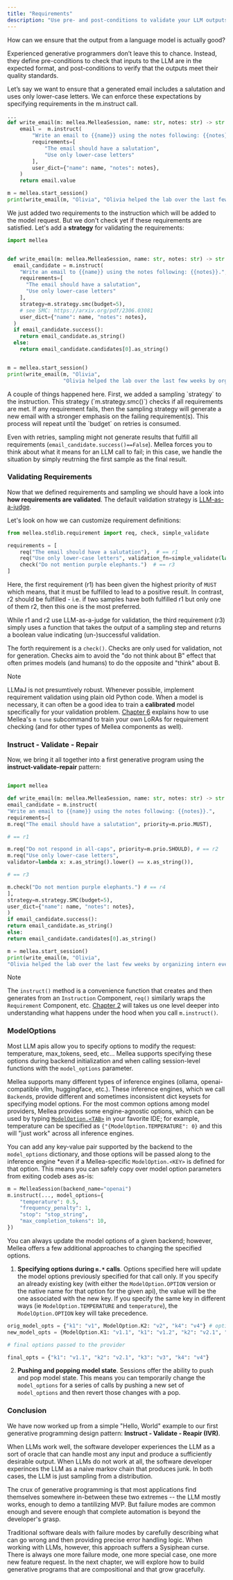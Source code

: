 ```yaml
---
title: "Requirements"
description: "Use pre- and post-conditions to validate your LLM outputs meet specific requirements."
---
```


How can we ensure that the output from a language model is actually good?

Experienced generative programmers don’t leave this to chance. Instead, they define pre-conditions to check that inputs to the LLM are in the expected format, and post-conditions to verify that the outputs meet their quality standards.

Let’s say we want to ensure that a generated email includes a salutation and uses only lower-case letters. We can enforce these expectations by specifying requirements in the m.instruct call.

<CodeGroup>

```python Python
...
def write_email(m: mellea.MelleaSession, name: str, notes: str) -> str:
    email =  m.instruct(
        "Write an email to {{name}} using the notes following: {{notes}}.",
        requirements=[
            "The email should have a salutation",
            "Use only lower-case letters"
        ],
        user_dict={"name": name, "notes": notes},
    )
    return email.value

m = mellea.start_session()
print(write_email(m, "Olivia", "Olivia helped the lab over the last few weeks by organizing intern events, advertising the speaker series, and handling issues with snack delivery."))

```

</CodeGroup>

We just added two requirements to the instruction which will be added to the model request.
But we don't check yet if these requirements are satisfied. Let's add a **strategy** for
validating the requirements:

<CodeGroup>

```python Python
import mellea


def write_email(m: mellea.MelleaSession, name: str, notes: str) -> str:
  email_candidate = m.instruct(
    "Write an email to {{name}} using the notes following: {{notes}}.",
    requirements=[
      "The email should have a salutation",
      "Use only lower-case letters"
    ],
    strategy=m.strategy.smc(budget=5),
    # see SMC: https://arxiv.org/pdf/2306.03081
    user_dict={"name": name, "notes": notes},
  )
  if email_candidate.success():
    return email_candidate.as_string()
  else:
    return email_candidate.candidates[0].as_string()


m = mellea.start_session()
print(write_email(m, "Olivia",
                  "Olivia helped the lab over the last few weeks by organizing intern events, advertising the speaker series, and handling issues with snack delivery."))
```

</CodeGroup>
A couple of things happened here. First, we added a sampling `strategy` to the instruction.
This strategy (`m.strategy.smc()`) checks if all requirements are met.
If any requirement fails, then the sampling strategy will generate a new email with a stronger emphasis on the failing requirement(s).
This process will repeat until the `budget` on retries is consumed.

Even with retries, sampling might not generate results that fulfill all requirements (`email_candidate.success()==False`).
Mellea forces you to think about what it means for an LLM call to fail;
in this case, we handle the situation by simply reutrning the first sample as the final result.

### Validating Requirements

Now that we defined requirements and sampling we should have a
look into **how requirements are validated**. The default validation strategy is [LLM-as-a-judge](https://arxiv.org/abs/2306.05685).

Let's look on how we can customize requirement definitions:

<CodeGroup>

```python Python
from mellea.stdlib.requirement import req, check, simple_validate

requirements = [
    req("The email should have a salutation"),  # == r1
    req("Use only lower-case letters", validation_fn=simple_validate(lambda x: x.lower() == x)),  # == r2
    check("Do not mention purple elephants.")  # == r3
]
```

</CodeGroup>

Here, the first requirement (r1) has been given the highest priority of `MUST` which
means, that it must be fulfilled to lead to a positive result. In contrast, r2 should
be fulfilled - i.e. if two samples have both fulfilled r1 but only one of them r2,
then this one is the most preferred.

While r1 and r2 use LLM-as-a-judge for validation, the third requirement (r3) simply
uses a function that takes the output of a sampling step and returns a boolean
value indicating (un-)successful validation.

The forth requirement is a `check()`. Checks are only used for validation, not for generation.
Checks aim to avoid the "do not think about B" effect that often primes models (and humans)
to do the opposite and "think" about B.

> [!NOTE]
> LLMaJ is not presumtively robust. Whenever possible, implement requirement validation using plain old Python code. When a model is necessary, it can often be a good idea to train a **calibrated** model specifically for your validation problem. [Chapter 6](/core-concept/adapters) explains how to use Mellea's `m tune` subcommand to train your own LoRAs for requirement checking (and for other types of Mellea components as well).

### Instruct - Validate - Repair

Now, we bring it all together into a first generative program using the **instruct-validate-repair** pattern:

<CodeGroup>

```python Python

import mellea

def write_email(m: mellea.MelleaSession, name: str, notes: str) -> str:
email_candidate = m.instruct(
"Write an email to {{name}} using the notes following: {{notes}}.",
requirements=[
m.req("The email should have a salutation", priority=m.prio.MUST),

# == r1

m.req("Do not respond in all-caps", priority=m.prio.SHOULD), # == r2
m.req("Use only lower-case letters",
validator=lambda x: x.as_string().lower() == x.as_string()),

# == r3

m.check("Do not mention purple elephants.") # == r4
],
strategy=m.strategy.SMC(budget=5),
user_dict={"name": name, "notes": notes},
)
if email_candidate.success():
return email_candidate.as_string()
else:
return email_candidate.candidates[0].as_string()

m = mellea.start_session()
print(write_email(m, "Olivia",
"Olivia helped the lab over the last few weeks by organizing intern events, advertising the speaker series, and handling issues with snack delivery."))

```

</CodeGroup>

> [!NOTE]
> The `instruct()` method is a convenience function that creates and then generates from an `Instruction` Component, `req()` similarly wraps the `Requirement` Component, etc. [Chapter 2](/overview/quick-start) will takes us one level deeper into understanding what happens under the hood when you call `m.instruct()`.

### ModelOptions

Most LLM apis allow you to specify options to modify the request: temperature, max_tokens, seed, etc... Mellea supports specifying these options during backend initialization and when calling session-level functions with the `model_options` parameter.

Mellea supports many different types of inference engines (ollama, openai-compatible vllm, huggingface, etc.). These inference engines, which we call `Backend`s, provide different and sometimes inconsistent dict keysets for specifying model options. For the most common options among model providers, Mellea provides some engine-agnostic options, which can be used by typing [`ModelOption.<TAB>`](../mellea/backends/types.py) in your favorite IDE; for example, temperature can be specified as `{"{ModelOption.TEMPERATURE": 0}` and this will "just work" across all inference engines.

You can add any key-value pair supported by the backend to the `model_options` dictionary, and those options will be passed along to the inference engine \*even if a Mellea-specific `ModelOption.<KEY>` is defined for that option. This means you can safely copy over model option parameters from exiting codeb ases as-is:

<CodeGroup>

```python Python
m = MelleaSession(backend_name="openai")
m.instruct(..., model_options={
    "temperature": 0.5,
    "frequency_penalty": 1,
    "stop": "stop_string",
    "max_completion_tokens": 10,
})
```

</CodeGroup>

You can always update the model options of a given backend; however, Mellea offers a few additional approaches to changing the specified options.

1. **Specifying options during `m.*` calls**. Options specified here will update the model options previously specified for that call only. If you specify an already existing key (with either the `ModelOption.OPTION` version or the native name for that option for the given api), the value will be the one associated with the new key. If you specify the same key in different ways (ie `ModelOption.TEMPERATURE` and `temperature`), the `ModelOption.OPTION` key will take precedence.

<CodeGroup>

```python Python
orig_model_opts = {"k1": "v1", ModelOption.K2: "v2", "k4": "v4"} # options specified when creating the backend
new_model_opts = {ModelOption.K1: "v1.1", "k1": "v1.2", "k2": "v2.1", "k3": "v3"} # options specified with `m.*`

# final options passed to the provider

final_opts = {"k1": "v1.1", "k2": "v2.1", "k3": "v3", "k4": "v4"}

```

</CodeGroup>

2. **Pushing and popping model state**. Sessions offer the ability to push and pop model state. This means you can temporarily change the `model_options` for a series of calls by pushing a new set of `model_options` and then revert those changes with a pop.

### Conclusion

We have now worked up from a simple "Hello, World" example to our first generative programming design pattern: **Instruct - Validate - Reapir (IVR)**.

When LLMs work well, the software developer experiences the LLM as a sort of oracle that can handle most any input and produce a sufficiently desirable output. When LLMs do not work at all, the software developer experinces the LLM as a naive markov chain that produces junk. In both cases, the LLM is just sampling from a distribution.

The crux of generative programming is that most applications find themselves somewhere in-between these two extremes -- the LLM mostly works, enough to demo a tantilizing MVP. But failure modes are common enough and severe enough that complete automation is beyond the developer's grasp.

Traditional software deals with failure modes by carefully describing what can go wrong and then providing precise error handling logic. When working with LLMs, however, this approach suffers a Sysiphean curse. There is always one more failure mode, one more special case, one more new feature request. In the next chapter, we will explore how to build generative programs that are compositional and that grow gracefully.
